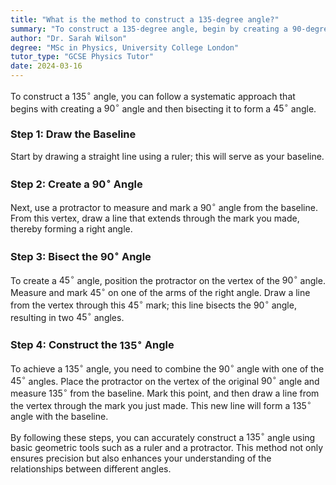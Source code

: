 ```yaml
---
title: "What is the method to construct a 135-degree angle?"
summary: "To construct a 135-degree angle, begin by creating a 90-degree angle and then bisect a 45-degree angle."
author: "Dr. Sarah Wilson"
degree: "MSc in Physics, University College London"
tutor_type: "GCSE Physics Tutor"
date: 2024-03-16
---
```


To construct a $135^\circ$ angle, you can follow a systematic approach that begins with creating a $90^\circ$ angle and then bisecting it to form a $45^\circ$ angle.

### Step 1: Draw the Baseline
Start by drawing a straight line using a ruler; this will serve as your baseline.

### Step 2: Create a $90^\circ$ Angle
Next, use a protractor to measure and mark a $90^\circ$ angle from the baseline. From this vertex, draw a line that extends through the mark you made, thereby forming a right angle.

### Step 3: Bisect the $90^\circ$ Angle
To create a $45^\circ$ angle, position the protractor on the vertex of the $90^\circ$ angle. Measure and mark $45^\circ$ on one of the arms of the right angle. Draw a line from the vertex through this $45^\circ$ mark; this line bisects the $90^\circ$ angle, resulting in two $45^\circ$ angles.

### Step 4: Construct the $135^\circ$ Angle
To achieve a $135^\circ$ angle, you need to combine the $90^\circ$ angle with one of the $45^\circ$ angles. Place the protractor on the vertex of the original $90^\circ$ angle and measure $135^\circ$ from the baseline. Mark this point, and then draw a line from the vertex through the mark you just made. This new line will form a $135^\circ$ angle with the baseline.

By following these steps, you can accurately construct a $135^\circ$ angle using basic geometric tools such as a ruler and a protractor. This method not only ensures precision but also enhances your understanding of the relationships between different angles.
    